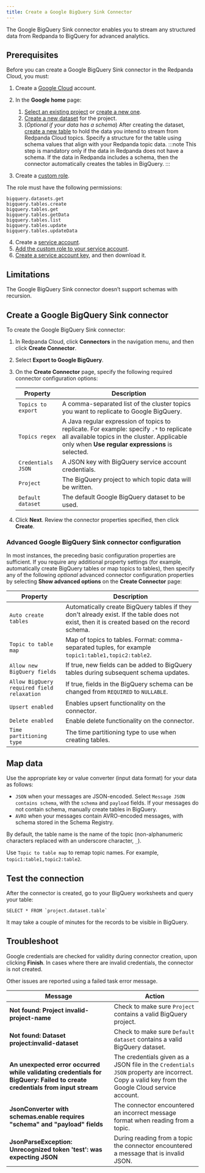 ```yaml
---
title: Create a Google BigQuery Sink Connector
---
```


<head>
    <meta name="title" content="Create a Google BigQuery Sink Connector | Redpanda Docs"/>
    <meta name="description" content="Use the Redpanda Cloud UI to create a Google BigQuery Sink Connector."/>
    <link rel="canonical" href="https://docs.redpanda.com/docs/deploy/deployment-option/cloud/managed-connectors/create-gcp-bigquery-connector/" />
</head>

The Google BigQuery Sink connector enables you to stream any structured data from
Redpanda to BigQuery for advanced analytics.

## Prerequisites

Before you can create a Google BigQuery Sink connector in the Redpanda Cloud, you
must:

1. Create a [Google Cloud](https://cloud.google.com/) account.
2. In the **Google home** page:
   1. [Select an existing project](https://cloud.google.com/resource-manager/docs/creating-managing-projects#get_an_existing_project)
     or [create a new one](https://cloud.google.com/resource-manager/docs/creating-managing-projects#creating_a_project).
   2. [Create a new dataset](https://cloud.google.com/bigquery/docs/datasets) for the project.
   3. (_Optional if your data has a schema_) After creating the dataset, [create a new table](https://cloud.google.com/bigquery/docs/tables) to hold the data you intend to stream from Redpanda Cloud topics.
     Specify a structure for the table using schema values that align with your Redpanda topic data.
     :::note
     This step is mandatory only if the data in Redpanda does not have a schema.
     If the data in Redpanda includes a schema, then the connector automatically
     creates the tables in BigQuery.
     :::

3. Create a [custom role](https://cloud.google.com/iam/docs/creating-custom-roles).

  The role must have the following permissions:

  ```
  bigquery.datasets.get
  bigquery.tables.create
  bigquery.tables.get
  bigquery.tables.getData
  bigquery.tables.list
  bigquery.tables.update
  bigquery.tables.updateData
  ```
4. Create a [service account](https://cloud.google.com/iam/docs/service-accounts-create).
5. [Add the custom role to your service account](https://cloud.google.com/iam/docs/granting-changing-revoking-access).
6. [Create a service account key](https://cloud.google.com/iam/docs/keys-create-delete), and then download it.

## Limitations

The Google BigQuery Sink connector doesn’t support schemas with recursion.

## Create a Google BigQuery Sink connector

To create the Google BigQuery Sink connector:

1. In Redpanda Cloud, click **Connectors** in the navigation menu, and then
   click **Create Connector**.
2. Select **Export to Google BigQuery**.
3. On the **Create Connector** page, specify the following required connector configuration options:

   | Property                     | Description |
   | ---------------------------- | ----------- |
   | `Topics to export`             | A comma-separated list of the cluster topics you want to replicate to Google BigQuery. |
   | `Topics regex`                 | A Java regular expression of topics to replicate. For example: specify `.*` to replicate all available topics in the cluster. Applicable only when **Use regular expressions** is selected. |
   | `Credentials JSON`             | A JSON key with BigQuery service account credentials. |
   | `Project`                      | The BigQuery project to which topic data will be written. |
   | `Default dataset`              | The default Google BigQuery dataset to be used. |
4. Click **Next**. Review the connector properties specified, then click **Create**.


### Advanced Google BigQuery Sink connector configuration

In most instances, the preceding basic configuration properties are sufficient.
If you require any additional property settings (for example, automatically
create BigQuery tables or map topics to tables), then specify any of the following
_optional_ advanced connector configuration properties by selecting **Show advanced options**
on the **Create Connector** page:

   | Property                     | Description |
   | ---------------------------- | ----------- |
   | `Auto create tables` | Automatically create BigQuery tables if they don't already exist. If the table does not exist, then it is created based on the record schema. |
   | `Topic to table map` | Map of topics to tables. Format: comma-separated tuples, for example `topic1:table1,topic2:table2`. |
   | `Allow new BigQuery fields` | If true, new fields can be added to BigQuery tables during subsequent schema updates. |
   | `Allow BigQuery required field relaxation` | If true, fields in the BigQuery schema can be changed from `REQUIRED` to `NULLABLE`. |
   | `Upsert enabled` | Enables upsert functionality on the connector. |
   | `Delete enabled` | Enable delete functionality on the connector.
   | `Time partitioning type` | The time partitioning type to use when creating tables. |

## Map data

Use the appropriate key or value converter (input data format) for your data as follows:

- `JSON` when your messages are JSON-encoded. Select `Message JSON contains schema`,
  with the `schema` and `payload` fields. If your messages do not contain schema,
  manually create tables in BigQuery.
- `AVRO` when your messages contain AVRO-encoded messages, with schema stored in
  the Schema Registry.

By default, the table name is the name of the topic (non-alphanumeric characters replaced with an underscore character, `_`).

Use `Topic to table map` to remap topic names. For example, `topic1:table1,topic2:table2`.

## Test the connection

After the connector is created, go to your BigQuery worksheets and query your
table:

```
SELECT * FROM `project.dataset.table`
```

It may take a couple of minutes for the records to be visible in BigQuery.

## Troubleshoot

Google credentials are checked for validity during connector creation, upon
clicking **Finish**. In cases where there are invalid credentials, the connector
is not created.

Other issues are reported using a failed task error message.

| Message | Action |
|---------|--------|
| **Not found: Project invalid-project-name** | Check to make sure `Project` contains a valid BigQuery project. |
| **Not found: Dataset project:invalid-dataset** | Check to make sure `Default dataset` contains a valid BigQuery dataset. |
| **An unexpected error occurred while validating credentials for BigQuery: Failed to create credentials from input stream** | The credentials given as a JSON file in the `Credentials JSON` property are incorrect. Copy a valid key from the Google Cloud service account. |
| **JsonConverter with schemas.enable requires "schema" and "payload" fields** | The connector encountered an incorrect message format when reading from a topic. |
| **JsonParseException: Unrecognized token 'test': was expecting JSON** | During reading from a topic the connector encountered a message that is invalid JSON. |
